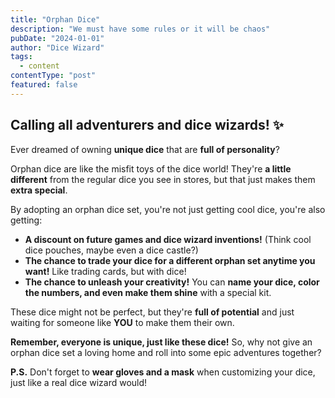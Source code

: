 ```yaml
---
title: "Orphan Dice"
description: "We must have some rules or it will be chaos"
pubDate: "2024-01-01"
author: "Dice Wizard"
tags:
  - content
contentType: "post"
featured: false
---
```



## Calling all adventurers and dice wizards! ✨

Ever dreamed of owning **unique dice** that are **full of personality**? 

Orphan dice are like the misfit toys of the dice world! They're **a little different** from the regular dice you see in stores, but that just makes them **extra special**. 

By adopting an orphan dice set, you're not just getting cool dice, you're also getting:

* **A discount on future games and dice wizard inventions!** (Think cool dice pouches, maybe even a dice castle?)
* **The chance to trade your dice for a different orphan set anytime you want!** Like trading cards, but with dice!
* **The chance to unleash your creativity!** You can **name your dice, color the numbers, and even make them shine** with a special kit. 

These dice might not be perfect, but they're **full of potential** and just waiting for someone like **YOU** to make them their own. 

**Remember, everyone is unique, just like these dice!** So, why not give an orphan dice set a loving home and roll into some epic adventures together?

**P.S.** Don't forget to **wear gloves and a mask** when customizing your dice, just like a real dice wizard would! 
